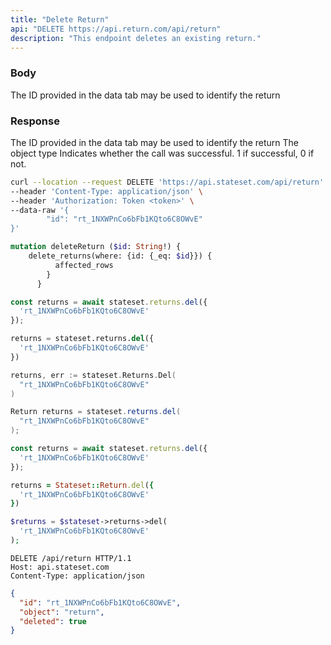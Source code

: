```yaml
---
title: "Delete Return"
api: "DELETE https://api.return.com/api/return"
description: "This endpoint deletes an existing return."
---
```


### Body

<ParamField body="return_id" type="string">
  The ID provided in the data tab may be used to identify the return
</ParamField>

### Response

<ResponseField name="id" type="string">
  The ID provided in the data tab may be used to identify the return
</ResponseField>

<ResponseField name="object" type="string">
  The object type
</ResponseField>

<ResponseField name="success" type="number">
  Indicates whether the call was successful. 1 if successful, 0 if not.
</ResponseField>

<RequestExample>

```bash cURL
curl --location --request DELETE 'https://api.stateset.com/api/return' \
--header 'Content-Type: application/json' \
--header 'Authorization: Token <token>' \
--data-raw '{
		"id": "rt_1NXWPnCo6bFb1KQto6C8OWvE"
}'
```

```graphQL GraphQL
mutation deleteReturn ($id: String!) {
    delete_returns(where: {id: {_eq: $id}}) {
          affected_rows
        }
      }
```

```js Node.js
const returns = await stateset.returns.del({
  'rt_1NXWPnCo6bFb1KQto6C8OWvE'
});
```

```py Python
returns = stateset.returns.del({
  'rt_1NXWPnCo6bFb1KQto6C8OWvE'
})
```

```go Go
returns, err := stateset.Returns.Del(
  "rt_1NXWPnCo6bFb1KQto6C8OWvE"
)
```

```java Java
Return returns = stateset.returns.del(
  "rt_1NXWPnCo6bFb1KQto6C8OWvE"
);
```

```js Javascript
const returns = await stateset.returns.del({
  'rt_1NXWPnCo6bFb1KQto6C8OWvE'
});
```

```ruby Ruby
returns = Stateset::Return.del({
  'rt_1NXWPnCo6bFb1KQto6C8OWvE'
})
```

```php PHP
$returns = $stateset->returns->del(
  'rt_1NXWPnCo6bFb1KQto6C8OWvE'
);
```

```http HTTP
DELETE /api/return HTTP/1.1
Host: api.stateset.com 
Content-Type: application/json
```

</RequestExample>

<ResponseExample>

```json Response
{
  "id": "rt_1NXWPnCo6bFb1KQto6C8OWvE",
  "object": "return",
  "deleted": true
}

```

</ResponseExample>
